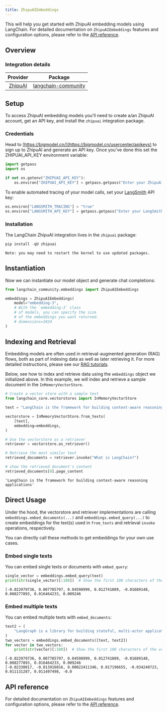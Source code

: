 ```yaml
---
title: ZhipuAIEmbeddings
---
```


This will help you get started with ZhipuAI embedding models using LangChain. For detailed documentation on `ZhipuAIEmbeddings` features and configuration options, please refer to the [API reference](https://bigmodel.cn/dev/api#vector).

## Overview

### Integration details

| Provider | Package |
|:--------:|:-------:|
| [ZhipuAI](/oss/integrations/providers/zhipuai/) | [langchain-community](https://python.langchain.com/api_reference/community/embeddings/langchain_community.embeddings.zhipuai.ZhipuAIEmbeddings.html) |

## Setup

To access ZhipuAI embedding models you'll need to create a/an ZhipuAI account, get an API key, and install the `zhipuai` integration package.

### Credentials

Head to [https://bigmodel.cn/](https://bigmodel.cn/usercenter/apikeys) to sign up to ZhipuAI and generate an API key. Once you've done this set the ZHIPUAI_API_KEY environment variable:

```python
import getpass
import os

if not os.getenv("ZHIPUAI_API_KEY"):
    os.environ["ZHIPUAI_API_KEY"] = getpass.getpass("Enter your ZhipuAI API key: ")
```

To enable automated tracing of your model calls, set your [LangSmith](https://docs.smith.langchain.com/) API key:

```python
os.environ["LANGSMITH_TRACING"] = "true"
os.environ["LANGSMITH_API_KEY"] = getpass.getpass("Enter your LangSmith API key: ")
```

### Installation

The LangChain ZhipuAI integration lives in the `zhipuai` package:

```python
pip install -qU zhipuai
```

```output
Note: you may need to restart the kernel to use updated packages.
```

## Instantiation

Now we can instantiate our model object and generate chat completions:

```python
from langchain_community.embeddings import ZhipuAIEmbeddings

embeddings = ZhipuAIEmbeddings(
    model="embedding-3",
    # With the `embedding-3` class
    # of models, you can specify the size
    # of the embeddings you want returned.
    # dimensions=1024
)
```

## Indexing and Retrieval

Embedding models are often used in retrieval-augmented generation (RAG) flows, both as part of indexing data as well as later retrieving it. For more detailed instructions, please see our [RAG tutorials](/oss/langchain/rag).

Below, see how to index and retrieve data using the `embeddings` object we initialized above. In this example, we will index and retrieve a sample document in the `InMemoryVectorStore`.

```python
# Create a vector store with a sample text
from langchain_core.vectorstores import InMemoryVectorStore

text = "LangChain is the framework for building context-aware reasoning applications"

vectorstore = InMemoryVectorStore.from_texts(
    [text],
    embedding=embeddings,
)

# Use the vectorstore as a retriever
retriever = vectorstore.as_retriever()

# Retrieve the most similar text
retrieved_documents = retriever.invoke("What is LangChain?")

# show the retrieved document's content
retrieved_documents[0].page_content
```

```output
'LangChain is the framework for building context-aware reasoning applications'
```

## Direct Usage

Under the hood, the vectorstore and retriever implementations are calling `embeddings.embed_documents(...)` and `embeddings.embed_query(...)` to create embeddings for the text(s) used in `from_texts` and retrieval `invoke` operations, respectively.

You can directly call these methods to get embeddings for your own use cases.

### Embed single texts

You can embed single texts or documents with `embed_query`:

```python
single_vector = embeddings.embed_query(text)
print(str(single_vector)[:100])  # Show the first 100 characters of the vector
```

```output
[-0.022979736, 0.007785797, 0.04598999, 0.012741089, -0.01689148, 0.008277893, 0.016464233, 0.009246
```

### Embed multiple texts

You can embed multiple texts with `embed_documents`:

```python
text2 = (
    "LangGraph is a library for building stateful, multi-actor applications with LLMs"
)
two_vectors = embeddings.embed_documents([text, text2])
for vector in two_vectors:
    print(str(vector)[:100])  # Show the first 100 characters of the vector
```

```output
[-0.022979736, 0.007785797, 0.04598999, 0.012741089, -0.01689148, 0.008277893, 0.016464233, 0.009246
[-0.02330017, -0.013916016, 0.00022411346, 0.017196655, -0.034240723, 0.011131287, 0.011497498, -0.0
```

## API reference

For detailed documentation on `ZhipuAIEmbeddings` features and configuration options, please refer to the [API reference](https://python.langchain.com/api_reference/community/embeddings/langchain_community.embeddings.zhipuai.ZhipuAIEmbeddings.html).
